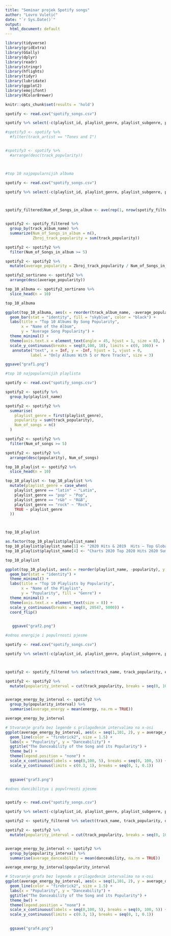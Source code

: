 ```yaml
---
title: "Seminar projek Spotify songs"
author: "Lovro Vuletić"
date: "`r Sys.Date()`"
output:
  html_document: default
---
```


```r
library(tidyverse)
library(gridExtra)
library(GGally)
library(dplyr)
library(readr)
library(stringr)
library(hflights)
library(tidyr)
library(lubridate)
library(ggplot2)
library(emojifont)
library(RColorBrewer)

knitr::opts_chunk$set(results = 'hold')
```


```r


spotify <- read.csv("spotify_songs.csv")

spotify %>% select(-c(playlist_id, playlist_genre, playlist_subgenre, playlist_name)) %>% distinct() -> spotify_filtered

#spotify3 <- spotify %>%
  #filter(track_artist == "Tones and I")


#spotify3 <- spotify %>%
  #arrange(desc(track_popularity))




```




```r
#top 10 najpopularnijih albuma

spotify <- read.csv("spotify_songs.csv")

spotify %>% select(-c(playlist_id, playlist_genre, playlist_subgenre, playlist_name)) %>% distinct() -> spotify_filtered



spotify_filtered$Num_of_Songs_in_album <- ave(rep(1, nrow(spotify_filtered)), spotify_filtered$track_album_name, FUN = length)


spotify2 <- spotify_filtered %>%
  group_by(track_album_name) %>%
  summarize(Num_of_Songs_in_album = n(),
            Zbroj_track_popularity = sum(track_popularity))

spotify2 <- spotify2 %>%
  filter(Num_of_Songs_in_album >= 5)

spotify2 <- spotify2 %>%
  mutate(average_popularity = Zbroj_track_popularity / Num_of_Songs_in_album)

spotify2_sortirano <- spotify2 %>%
  arrange(desc(average_popularity))

top_10_albuma <- spotify2_sortirano %>%
  slice_head(n = 10)

top_10_albuma

ggplot(top_10_albuma, aes(x = reorder(track_album_name, -average_popularity), y = average_popularity, col = track_album_name)) +
  geom_bar(stat = "identity", fill = "skyblue", color = "black") +
  labs(title = "Top 10 Albums By Song Popularity",
       x = "Name of the Album",
       y = "Average Song Popularity") +
  theme_minimal() +
  theme(axis.text.x = element_text(angle = 45, hjust = 1, size = 8), ) +
  scale_y_continuous(breaks = seq(0,100, 10), limits = c(0, 100)) +
   annotate("text", x = Inf, y = -Inf, hjust = 1, vjust = 0,
           label = "Only Albums With 5 or More Tracks", size = 3)

ggsave("graf1.png")

```


```r
#top 10 najpopularnijih playlista

spotify <- read.csv("spotify_songs.csv")

spotify2 <- spotify %>%
  group_by(playlist_name)

spotify2 <- spotify2 %>%
  summarise(
    playlist_genre = first(playlist_genre),
    popularity = sum(track_popularity),
    Num_of_songs = n()
  )

spotify2 <- spotify2 %>%
  filter(Num_of_songs >= 5)

spotify2 <- spotify2 %>%
  arrange(desc(popularity), Num_of_songs)

top_10_playlist <- spotify2 %>%
  slice_head(n = 10)

top_10_playlist <- top_10_playlist %>%
  mutate(playlist_genre = case_when(
    playlist_genre == "latin" ~ "Latin",
    playlist_genre == "pop" ~ "Pop",
    playlist_genre == "r&b" ~ "R&B",
    playlist_genre == "rock" ~ "Rock",
    TRUE ~ playlist_genre
  ))



top_10_playlist

as.factor(top_10_playlist$playlist_name)
top_10_playlist$playlist_name[1] <- "2020 Hits & 2019  Hits – Top Global Tracks"
top_10_playlist$playlist_name[4] <- "Charts 2020 Top 2020 Hits 2020 Summer 2020"

top_10_playlist

ggplot(top_10_playlist, aes(x = reorder(playlist_name, -popularity), y = popularity, fill = playlist_genre)) +
  geom_bar(stat = "identity") +
  theme_minimal() +
  labs(title = "Top 10 Playlists by Popularity",
       x = "Name of the Playlist",
       y = "Popularity", fill = "Genre") +
  theme_minimal() +
  theme(axis.text.x = element_text(size = 8)) +
  scale_y_continuous(breaks = seq(0, 20547, 5000)) + 
  coord_flip() 
 

   ggsave("graf2.png")

```
```r
#odnos energije i populrnosti pjesme

spotify <- read.csv("spotify_songs.csv")

spotify %>% select(-c(playlist_id, playlist_genre, playlist_subgenre, playlist_name)) %>% distinct() -> spotify_filtered



spotify2 <- spotify_filtered %>% select(track_name, track_popularity, energy)

spotify2 <- spotify2 %>%
  mutate(popularity_interval = cut(track_popularity, breaks = seq(0, 100, 2)))


average_energy_by_interval <- spotify2 %>%
  group_by(popularity_interval) %>%
  summarise(average_energy = mean(energy, na.rm = TRUE))

average_energy_by_interval

# Stvaranje grafa bez legende s prilagođenim intervalima na x-osi
ggplot(average_energy_by_interval, aes(x = seq(1,101, 2), y = average_energy, group = 1)) +
  geom_line(color = "firebrick2", size = 1.5) +
  labs(x = "Popularity", y = "Danceability") +
  ggtitle("The Danceability of the Song and its Popularity") +
  theme_bw() +
  theme(legend.position = "none") +
  scale_x_continuous(labels = seq(0,100, 5), breaks = seq(0, 100, 5)) +
  scale_y_continuous(limits = c(0.3, 1), breaks = seq(0, 1, 0.1))
  

  ggsave("graf3.png")
```
```r
#odnos dancibilitya i populrnosti pjesme


spotify <- read.csv("spotify_songs.csv")

spotify %>% select(-c(playlist_id, playlist_genre, playlist_subgenre, playlist_name)) %>% distinct() -> spotify_filtered

spotify2 <- spotify_filtered %>% select(track_name, track_popularity, danceability)

spotify2 <- spotify2 %>%
  mutate(popularity_interval = cut(track_popularity, breaks = seq(0, 100, 2)))


average_energy_by_interval <- spotify2 %>%
  group_by(popularity_interval) %>%
  summarise(average_danceability = mean(danceability, na.rm = TRUE))

average_energy_by_interval$popularity_interval

# Stvaranje grafa bez legende s prilagođenim intervalima na x-osi
ggplot(average_energy_by_interval, aes(x = seq(1,101, 2), y = average_danceability, group = 1)) +
  geom_line(color = "firebrick2", size = 1.5) +
  labs(x = "Popularity", y = "Danceability") +
  ggtitle("The Danceability of the Song and its Popularity") +
  theme_bw() +
  theme(legend.position = "none") +
  scale_x_continuous(labels = seq(0,100, 5), breaks = seq(0, 100, 5)) +
  scale_y_continuous(limits = c(0.3, 1), breaks = seq(0, 1, 0.1))
  

  ggsave("graf4.png")
```